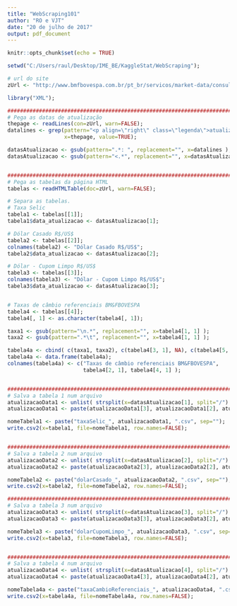 ```yaml
---
title: "WebScraping101"
author: "RO e VJT"
date: "20 de julho de 2017"
output: pdf_document
---
```


```r
knitr::opts_chunk$set(echo = TRUE)
```

```r
setwd("C:/Users/raul/Desktop/IME_BE/KaggleStat/WebScraping");

# url do site
zUrl <- "http://www.bmfbovespa.com.br/pt_br/servicos/market-data/consultas/mercado-de-derivativos/indicadores/indicadores-financeiros/"

library("XML");

#################################################################################
# Pega as datas de atualização
thepage <- readLines(con=zUrl, warn=FALSE);
datalines <- grep(pattern="<p align=\"right\" class=\"legenda\">atualizado em:", 
                  x=thepage, value=TRUE);

datasAtualizacao <- gsub(pattern=".*: ", replacement="", x=datalines );
datasAtualizacao <- gsub(pattern="<.*", replacement="", x=datasAtualizacao );


#################################################################################
# Pega as tabelas da página HTML
tabelas <- readHTMLTable(doc=zUrl, warn=FALSE);

# Separa as tabelas. 
# Taxa Selic
tabela1 <- tabelas[[1]];
tabela1$data_atualizacao <- datasAtualizacao[1];

# Dólar Casado R$/US$
tabela2 <- tabelas[[2]];
colnames(tabela2) <- "Dólar Casado R$/US$";
tabela2$data_atualizacao <- datasAtualizacao[2];

# Dólar - Cupom Limpo R$/US$
tabela3 <- tabelas[[3]];
colnames(tabela3) <- "Dólar - Cupom Limpo R$/US$";
tabela3$data_atualizacao <- datasAtualizacao[3];


# Taxas de câmbio referenciais BM&FBOVESPA
tabela4 <- tabelas[[4]];
tabela4[, 1] <- as.character(tabela4[, 1]);

taxa1 <- gsub(pattern="\n.*", replacement="", x=tabela4[1, 1] );
taxa2 <- gsub(pattern=".*\t", replacement="", x=tabela4[1, 1] );

tabela4a <- cbind( c(taxa1, taxa2), c(tabela4[3, 1], NA), c(tabela4[5, 1], NA) );
tabela4a <- data.frame(tabela4a);
colnames(tabela4a) <- c("Taxas de câmbio referenciais BM&FBOVESPA", 
                        tabela4[2, 1], tabela4[4, 1] );


#################################################################################
# Salva a tabela 1 num arquivo
atualizacaoData1 <- unlist( strsplit(x=datasAtualizacao[1], split="/") );
atualizacaoData1 <- paste(atualizacaoData1[3], atualizacaoData1[2], atualizacaoData1[1], sep="_");

nomeTabela1 <- paste("taxaSelic_", atualizacaoData1, ".csv", sep="");
write.csv2(x=tabela1, file=nomeTabela1, row.names=FALSE);


#################################################################################
# Salva a tabela 2 num arquivo
atualizacaoData2 <- unlist( strsplit(x=datasAtualizacao[2], split="/") );
atualizacaoData2 <- paste(atualizacaoData2[3], atualizacaoData2[2], atualizacaoData2[1], sep="_");

nomeTabela2 <- paste("dolarCasado_", atualizacaoData2, ".csv", sep="");
write.csv2(x=tabela2, file=nomeTabela2, row.names=FALSE);

#################################################################################
# Salva a tabela 3 num arquivo
atualizacaoData3 <- unlist( strsplit(x=datasAtualizacao[3], split="/") );
atualizacaoData3 <- paste(atualizacaoData3[3], atualizacaoData3[2], atualizacaoData3[1], sep="_");

nomeTabela3 <- paste("dolarCupomLimpo_", atualizacaoData3, ".csv", sep="");
write.csv2(x=tabela3, file=nomeTabela3, row.names=FALSE);


#################################################################################
# Salva a tabela 4 num arquivo
atualizacaoData4 <- unlist( strsplit(x=datasAtualizacao[4], split="/") );
atualizacaoData4 <- paste(atualizacaoData4[3], atualizacaoData4[2], atualizacaoData4[1], sep="_");

nomeTabela4a <- paste("taxaCambioReferenciais_", atualizacaoData4, ".csv", sep="");
write.csv2(x=tabela4a, file=nomeTabela4a, row.names=FALSE);
```
